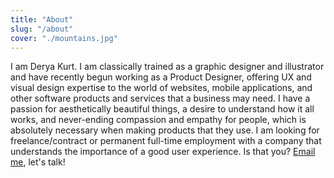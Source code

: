 ```yaml
---
title: "About"
slug: "/about"
cover: "./mountains.jpg"
---
```


I am Derya Kurt. I am classically trained as a graphic designer and illustrator and 
have recently begun working as a Product Designer, offering UX and visual design expertise
to the world of websites, mobile applications, and other software products and services
that a business may need. I have a passion for aesthetically beautiful things, a desire to
understand how it all works, and never-ending compassion and empathy for people, which is 
absolutely necessary when making products that they use. I am looking for freelance/contract 
or permanent full-time employment with a company that understands the importance of a good 
user experience. Is that you? [Email me](mailto:deryastyle@me.com), let's talk!